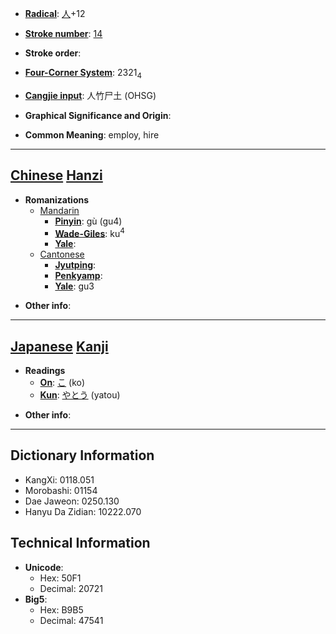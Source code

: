 * '''[[Wiktionary:Chinese radical index| Radical]]''': [[Wiktionary:Chinese radical index 人|人]]+12

* '''[[Wiktionary:Chinese total strokes index|Stroke number]]''': [[Wiktionary:Chinese total strokes index 14|14]]

* '''Stroke order''': 

* '''[[Wiktionary:Chinese four corner index|Four-Corner System]]''': 2321<sub>4</sub>

* '''[[Wiktionary:Chinese Cangjie index|Cangjie input]]''': 人竹尸土 (OHSG)

* '''Graphical Significance and Origin''': 

* '''Common Meaning''': employ, hire

----

== [[Chinese]] [[Hanzi]] ==

* '''Romanizations'''
** [[Mandarin]]
*** '''[[Pinyin]]''': gù (gu4)
*** '''[[Wade-Giles]]''': ku<sup>4</sup>
*** '''[[Yale]]''': 
**[[Cantonese]]
***'''[[Jyutping]]''':
***'''[[Penkyamp]]''': 
***'''[[Yale]]''': gu3

* '''Other info''': 

----

== [[Japanese]] [[Kanji]] ==

* '''Readings'''
** '''[[On]]''': [[こ]] (ko)
** '''[[Kun]]''': [[やとう]] (yatou)

* '''Other info''':  

----

== Dictionary Information ==

* KangXi: 0118.051
* Morobashi: 01154
* Dae Jaweon: 0250.130
* Hanyu Da Zidian: 10222.070

== Technical Information ==

* '''Unicode''':
** Hex: 50F1
** Decimal: 20721
* '''Big5''':
** Hex: B9B5
** Decimal: 47541